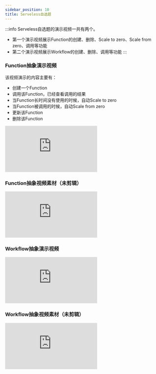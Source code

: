 ```yaml
---
sidebar_position: 10
title: Serveless自选题
---
```



:::info
Serveless自选题的演示视频一共有两个。
- 第一个演示视频展示Function的创建、删除、Scale to zero、Scale from zero、调用等功能
- 第二个演示视频展示Workflow的创建、删除、调用等功能
:::

### Function抽象演示视频

该视频演示的内容主要有：
- 创建一个Function
- 调用该Function，已经查看调用的结果
- 当Function长时间没有使用的时候，自动Scale to zero
- 当Function被调用的时候，自动Scale from zero
- 更新该Function
- 删除该Function


<iframe src="https://takagi3-my.sharepoint.com/personal/zhangziqian_ayaka_space/_layouts/15/embed.aspx?UniqueId=9caf6804-182b-48b6-b794-e1a046464561&embed=%7B%22ust%22%3Atrue%2C%22hv%22%3A%22CopyEmbedCode%22%7D&referrer=OneUpFileViewer&referrerScenario=EmbedDialog.Create" frameborder="0" scrolling="no" allowfullscreen title="function_display.mp4"></iframe>

### Function抽象视频素材（未剪辑）

<iframe src="https://takagi3-my.sharepoint.com/personal/zhangziqian_ayaka_space/_layouts/15/embed.aspx?UniqueId=be0a7df3-021e-4f69-8970-ba83f25b1e9d&embed=%7B%22ust%22%3Atrue%2C%22hv%22%3A%22CopyEmbedCode%22%7D&referrer=OneUpFileViewer&referrerScenario=EmbedDialog.Create" frameborder="0" scrolling="no" allowfullscreen title="function.mp4"></iframe>

### Workflow抽象演示视频

<iframe src="https://takagi3-my.sharepoint.com/personal/zhangziqian_ayaka_space/_layouts/15/embed.aspx?UniqueId=b7fa034e-b1d1-4e2c-8711-4774bdfe4b5d&embed=%7B%22ust%22%3Atrue%2C%22hv%22%3A%22CopyEmbedCode%22%7D&referrer=OneUpFileViewer&referrerScenario=EmbedDialog.Create" frameborder="0" scrolling="no" allowfullscreen title="workflow_display.mp4"></iframe>


### Workflow抽象视频素材（未剪辑）

<iframe src="https://takagi3-my.sharepoint.com/personal/zhangziqian_ayaka_space/_layouts/15/embed.aspx?UniqueId=7853076e-b27f-4cdd-83bf-52e3fc422329&embed=%7B%22ust%22%3Atrue%2C%22hv%22%3A%22CopyEmbedCode%22%7D&referrer=OneUpFileViewer&referrerScenario=EmbedDialog.Create" frameborder="0" scrolling="no" allowfullscreen title="workflow.mp4"></iframe>
